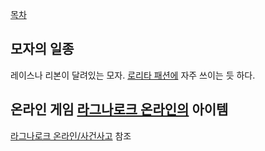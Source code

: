 [[목차]]
== 모자의 일종 == 
레이스나 리본이 달려있는 모자. [[로리타 패션]]에 자주 쓰이는 듯 하다.


== 온라인 게임 [[라그나로크 온라인]]의 아이템 ==
[[라그나로크 온라인/사건사고]] 참조

